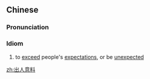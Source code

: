 ==Chinese==
{{zh-forms|type=112}}

===Pronunciation===
{{zh-pron
|m=chūrényìliào
|c=ceot1 jan4 ji3 liu6
|cat=cy
}}

===Idiom===
{{zh-idiom}}

# to [[exceed]] people's [[expectation]]s, or be [[unexpected]]

[[zh:出人意料]]
